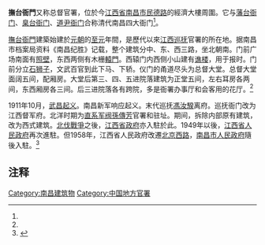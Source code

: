 '''撫台衙門'''又称总督官署，位於今[[江西省|江西省]][[南昌市|南昌市]][[民德路|民德路]]的經濟大樓周圍。它与[[江西布政使司衙門|藩台衙门]]、[[臬台衙門_(南昌)|臬台衙门]]、[[道尹衙門_(南昌)|道尹衙门]]合称清代南昌四大衙门<ref name="a1"/>。

[[撫台|撫台]][[衙門|衙門]]建築始建於[[元朝|元朝]]的[[至元|至元]]年間，是歷代以來[[江西巡抚|江西巡抚]]官署的所在地。据南昌市档案局资料《南昌纪胜》记载，整个建筑分中、东、西三路，坐北朝南。门前广场南面有[[照壁|照壁]]，东西两侧有木栅[[轅門|轅門]]。西辕门内西侧小山建有[[谯楼|谯楼]]，用于报时。门前分立[[石狮子|石狮子]]，文武百官到此下马、下轿。仪门的甬道尽头为总督大堂。总督大堂面阔五间，配厢房。大堂后第三、四、五进院落建筑为正堂五间，左右耳房各两间，东西厢房各三间。后三进院落各有跨院，多是衙署办事厅和会客用的花厅。<ref name="a1"/>

1911年10月，[[武昌起义|武昌起义]]。南昌新军响应起义。末代巡抚[[馮汝騤|馮汝騤]]离府。巡抚衙门改为江西督军府。北洋时期为[[直系军阀|直系军阀]][[孫傳芳|孫傳芳]]官署和驻址。期间，拆除内部原有建筑，改为西式建筑。[[北伐戰爭|北伐戰爭]]之後，[[江西省政府|江西省政府]]亦入駐於此。1949年以後，[[江西省人民政府|江西省人民政府]]再次進駐。但1958年，江西省人民政府改遷[[北京西路|北京西路]]，[[南昌市人民政府|南昌市人民政府]]隨後入駐。<ref name="a1">{{Cite web |url=https://jiangxi.jxnews.com.cn/system/2013/12/11/012854532.shtml |title=解密清代南昌的四大衙门|accessdate=2022-04-03 |author= |date=2013-12-13 |work=编辑：邱虎 |publisher=江西新闻网，来源：江西晨报 |language=Zh-hans }}</ref>

== 注释 ==
{{Reflist}}

{{老南昌}}

[[Category:南昌建筑物|Category:南昌建筑物]]
[[Category:中国地方官署|Category:中国地方官署]]